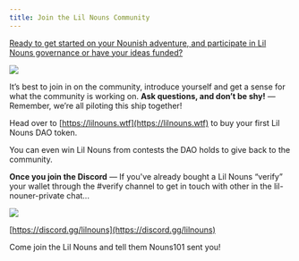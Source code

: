 ```yaml
---
title: Join the Lil Nouns Community
---
```


[Ready to get started on your Nounish adventure, and participate in Lil Nouns governance or have your ideas funded?]()

![](</assets/Nountessori Classroom.png>)

It’s best to join in on the community, introduce yourself and get a sense for what the community is working on. **Ask questions, and don’t be shy!** — Remember, we’re all piloting this ship together!

Head over to [https://lilnouns.wtf](https://lilnouns.wtf) to buy your first Lil Nouns DAO token.

You can even win Lil Nouns from contests the DAO holds to give back to the community.

**Once you join the Discord** — If you've already bought a Lil Nouns “verify” your wallet through the #verify channel to get in touch with other <Nutshell children="holders" glossaryEntry="content/glossary/holder.mdx" /> in the lil-nouner-private chat...

![](/assets/join-lil-nouns-discord.png)

[https://discord.gg/lilnouns](https://discord.gg/lilnouns)

Come join the Lil Nouns <Nutshell children="Discord" glossaryEntry="content/glossary/discord.mdx" /> and tell them Nouns101 sent you! &#x20;
